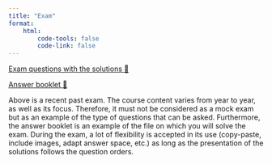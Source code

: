 ```yaml
---
title: "Exam"
format: 
    html:
        code-tools: false
        code-link: false
---
```


[Exam questions with the solutions 📄](Exam_ML_2022_solutions_final.pdf)

[Answer booklet 📄](Answer_Booklet_FamilyName.docx)

Above is a recent past exam. The course content varies from year to year, as well as its focus. Therefore, it must not be considered as a mock exam but as an example of the type of questions that can be asked. Furthermore, the answer booklet is an example of the file on which you will solve the exam. During the exam, a lot of flexibility is accepted in its use (copy-paste, include images, adapt answer space, etc.) as long as the presentation of the solutions follows the question orders.
